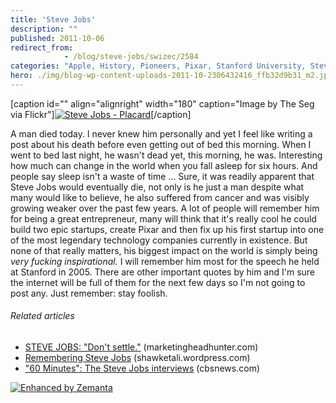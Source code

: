 ```yaml
---
title: 'Steve Jobs'
description: ""
published: 2011-10-06
redirect_from: 
            - /blog/steve-jobs/swizec/2584
categories: "Apple, History, Pioneers, Pixar, Stanford University, Steve Job, Uncategorized"
hero: ./img/blog-wp-content-uploads-2011-10-2306432416_ffb32d9b31_m2.jpg
---
```

\[caption id=&quot;&quot; align=&quot;alignright&quot; width=&quot;180&quot; caption=&quot;Image by The Seg via Flickr&quot;][![Steve Jobs - Placard](./img/blog-wp-content-uploads-2011-10-2306432416_ffb32d9b31_m2.jpg "Steve Jobs - Placard")](http://www.flickr.com/photos/13991515@N08/2306432416)\[/caption]

A man died today. I never knew him personally and yet I feel like writing a post about his death before even getting out of bed this morning. When I went to bed last night, he wasn&#x27;t dead yet, this morning, he was. Interesting how much can change in the world when you fall asleep for six hours. And people say sleep isn&#x27;t a waste of time ... Sure, it was readily apparent that Steve Jobs would eventually die, not only is he just a man despite what many would like to believe, he also suffered from cancer and was visibly growing weaker over the past few years. A lot of people will remember him for being a great entrepreneur, many will think that it&#x27;s really cool he could build two epic startups, create Pixar and then fix up his first startup into one of the most legendary technology companies currently in existence. But none of that really matters, his biggest impact on the world is simply being _very fucking inspirational._ I will remember him most for the speech he held at Stanford in 2005. There are other important quotes by him and I&#x27;m sure the internet will be full of them for the next few days so I&#x27;m not going to post any. Just remember: stay foolish.

###### Related articles

- [STEVE JOBS: &quot;Don&#x27;t settle.&quot;](http://www.marketingheadhunter.com/2011/10/steve-jobs-dont-settle.html) (marketingheadhunter.com)
- [Remembering Steve Jobs](http://shawketali.wordpress.com/2011/10/06/remembering-steve-jobs/) (shawketali.wordpress.com)
- [&quot;60 Minutes&quot;: The Steve Jobs interviews](http://www.cbsnews.com/8301-504803_162-20116402-10391709.html) (cbsnews.com)

[![Enhanced by Zemanta](http://img.zemanta.com/zemified_e.png?x-id=b0a358a0-e66c-4d3d-85af-bbed23da5556)](http://www.zemanta.com/ "Enhanced by Zemanta")
